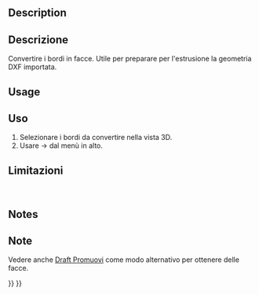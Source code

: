 <languages/>

<div class="mw-translate-fuzzy">
{{Docnav/it|[[OpenSCAD_IncreaseTolerance/it|Incrementa tolleranza]]|[[OpenSCAD_ExpandPlacements/it|Expand Placements]]|[[OpenSCAD_Workbench/it|OpenSCAD]]|IconL=OpenSCAD_IncreaseTolerance.png|IconC=OpenSCADWorkbench.svg|IconR=OpenSCAD_ExpandPlacements.png}}
</div>

<div class="mw-translate-fuzzy">
{{GuiCommand/it|Name=OpenSCAD Edgestofaces|Name/it=EdgesToFaces|MenuLocation=OpenSCAD → EdgesToFaces‏‎||Workbenches=[[OpenSCAD_Workbench/it|OpenSCAD]]|Shortcut=|SeeAlso=}}
</div>

==Description== 

<div class="mw-translate-fuzzy">
==Descrizione==
Convertire i bordi in facce. Utile per preparare per l'estrusione la geometria DXF importata.
</div>

==Usage== 

<div class="mw-translate-fuzzy">
==Uso==
#Selezionare i bordi da convertire nella vista 3D.
#Usare {{KEY| OpenSCAD}}  →  {{KEY|[[Image:OpenSCAD_Edgestofaces.png|32px]] Converti bordi in facce}}  dal menù in alto.
</div>

<div class="mw-translate-fuzzy">
==Limitazioni==
<br />
</div>

==Notes== 

<div class="mw-translate-fuzzy">
==Note==
Vedere anche [[Draft Upgrade/it|Draft Promuovi]] come modo alternativo per ottenere delle facce.
</div>


<div class="mw-translate-fuzzy">
{{Docnav/it|[[OpenSCAD_IncreaseTolerance/it|Incrementa tolleranza]]|[[OpenSCAD_ExpandPlacements/it|Expand Placements]]|[[OpenSCAD_Workbench/it|OpenSCAD]]|IconL=OpenSCAD_IncreaseTolerance.png|IconC=OpenSCADWorkbench.svg|IconR=OpenSCAD_ExpandPlacements.png}}
</div>

{{OpenSCAD_Tools_navi{{#translation:}}}}
{{Userdocnavi{{#translation:}}}}